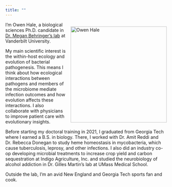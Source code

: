 ```yaml
---
title: ""
---
```


::: {style="float: right; margin-left: 15px;"}
<img src="headshot.jpg" alt="Owen Hale" style="width: 300px;"/>
:::

I'm Owen Hale, a biological sciences Ph.D. candidate in [Dr. Megan Behringer's lab](https://behringerlab.wixsite.com/index) at Vanderbilt University.

My main scientific interest is the within-host ecology and evolution of bacterial pathogenesis. This means I think about how ecological interactions between pathogens and members of the microbiome mediate infection outcomes and how evolution affects these interactions. I also collaborate with physicians to improve patient care with evolutionary insights.

Before starting my doctoral training in 2021, I graduated from Georgia Tech where I earned a B.S. in biology. There, I worked with Dr. Amit Reddi and Dr. Rebecca Donegan to study heme homeostasis in mycobacteria, which cause tuberculosis, leprosy, and other infections. I also did an industry co-op developing microbial treatments to increase crop yield and carbon sequestration at Indigo Agriculture, Inc. and studied the neurobiology of alcohol addiction in Dr. Gilles Martin's lab at UMass Medical School.

Outside the lab, I'm an avid New England and Georgia Tech sports fan and cook.
